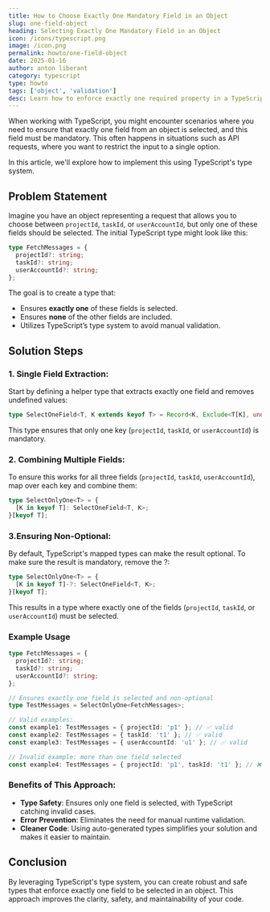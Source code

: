 ```yaml
---
title: How to Choose Exactly One Mandatory Field in an Object
slug: one-field-object
heading: Selecting Exactly One Mandatory Field in an Object
icon: /icons/typescript.png
image: /icon.png
permalink: howto/one-field-object
date: 2025-01-16
author: anton liberant
category: typescript
type: howto
tags: ['object', 'validation']
desc: Learn how to enforce exactly one required property in a TypeScript object. Improve type safety with types that ensure only one key is selected at a time.
---
```


When working with TypeScript, you might encounter scenarios where you need to ensure that exactly one field from an object is selected, and this field must be mandatory. This often happens in situations such as API requests, where you want to restrict the input to a single option.

In this article, we'll explore how to implement this using TypeScript's type system.

## Problem Statement

Imagine you have an object representing a request that allows you to choose between `projectId`, `taskId`, or `userAccountId`, but only one of these fields should be selected. The initial TypeScript type might look like this:

```ts
type FetchMessages = {
  projectId?: string;
  taskId?: string;
  userAccountId?: string;
};
```

The goal is to create a type that:

- Ensures **exactly one** of these fields is selected.
- Ensures **none** of the other fields are included.
- Utilizes TypeScript’s type system to avoid manual validation.

## Solution Steps

### 1. Single Field Extraction:

Start by defining a helper type that extracts exactly one field and removes undefined values:

```ts
type SelectOneField<T, K extends keyof T> = Record<K, Exclude<T[K], undefined>>;
```

This type ensures that only one key (`projectId`, `taskId`, or `userAccountId`) is mandatory.

### 2. Combining Multiple Fields:

To ensure this works for all three fields (`projectId`, `taskId`, `userAccountId`), map over each key and combine them:

```ts
type SelectOnlyOne<T> = {
  [K in keyof T]: SelectOneField<T, K>;
}[keyof T];
```

### 3.Ensuring Non-Optional:

By default, TypeScript's mapped types can make the result optional. To make sure the result is mandatory, remove the ?:

```ts
type SelectOnlyOne<T> = {
  [K in keyof T]-?: SelectOneField<T, K>;
}[keyof T];
```

This results in a type where exactly one of the fields (`projectId`, `taskId`, or `userAccountId`) must be selected.

### Example Usage

```ts
type FetchMessages = {
  projectId?: string;
  taskId?: string;
  userAccountId?: string;
};

// Ensures exactly one field is selected and non-optional
type TestMessages = SelectOnlyOne<FetchMessages>;

// Valid examples:
const example1: TestMessages = { projectId: 'p1' }; // ✅ valid
const example2: TestMessages = { taskId: 't1' }; // ✅ valid
const example3: TestMessages = { userAccountId: 'u1' }; // ✅ valid

// Invalid example: more than one field selected
const example4: TestMessages = { projectId: 'p1', taskId: 't1' }; // ❌ invalid
```

### Benefits of This Approach:

- **Type Safety**: Ensures only one field is selected, with TypeScript catching invalid cases.
- **Error Prevention**: Eliminates the need for manual runtime validation.
- **Cleaner Code**: Using auto-generated types simplifies your solution and makes it easier to maintain.

## Conclusion

By leveraging TypeScript's type system, you can create robust and safe types that enforce exactly one field to be selected in an object. This approach improves the clarity, safety, and maintainability of your code.
